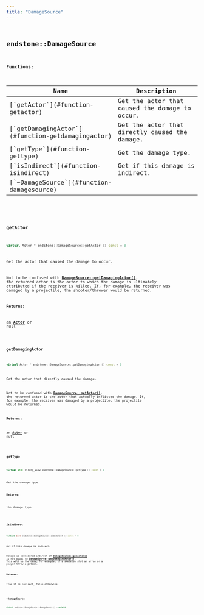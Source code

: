 ```yaml
---
title: "DamageSource"
---
```


## <code className="doc-symbol doc-symbol-class"/> endstone::DamageSource

















**Functions:**

<table>
<thead>
   <tr>
      <th>Name</th>
      <th>Description</th>
   </tr>
</thead>
<tbody>
<tr key="classendstone_1_1_damage_source_1aa918ccf5242cf6d8ed707457c227f9c5">
    <td>[`getActor`](#function-getactor)</td>
    <td>Get the actor that caused the damage to occur.</td>
</tr>
<tr key="classendstone_1_1_damage_source_1a022af0acc2aab4bd95e5ce916186a4ff">
    <td>[`getDamagingActor`](#function-getdamagingactor)</td>
    <td>Get the actor that directly caused the damage.</td>
</tr>
<tr key="classendstone_1_1_damage_source_1a545bb2e2d0cbf576bd70595194e88a74">
    <td>[`getType`](#function-gettype)</td>
    <td>Get the damage type.</td>
</tr>
<tr key="classendstone_1_1_damage_source_1ab078db3a18d08b41dd6c73de066c2b02">
    <td>[`isIndirect`](#function-isindirect)</td>
    <td>Get if this damage is indirect.</td>
</tr>
<tr key="classendstone_1_1_damage_source_1ad7317c28b8853f400f518106f3f9d659">
    <td>[`~DamageSource`](#function-damagesource)</td>
    <td></td>
</tr>
</tbody>
</table>

### <code className="doc-symbol doc-symbol-function"/> getActor

```cpp
virtual Actor * endstone::DamageSource::getActor () const = 0
```

Get the actor that caused the damage to occur.

Not to be confused with [**DamageSource::getDamagingActor()**](classendstone_1_1_damage_source.md#function-getdamagingactor), the returned actor is the actor to which the damage is ultimately attributed if the receiver is killed. If, for example, the receiver was damaged by a projectile, the shooter/thrower would be returned.




**Returns:**

an [**Actor**](classendstone_1_1_actor.md) or null 





        
### <code className="doc-symbol doc-symbol-function"/> getDamagingActor

```cpp
virtual Actor * endstone::DamageSource::getDamagingActor () const = 0
```

Get the actor that directly caused the damage.

Not to be confused with [**DamageSource::getActor()**](classendstone_1_1_damage_source.md#function-getactor), the returned actor is the actor that actually inflicted the damage. If, for example, the receiver was damaged by a projectile, the projectile would be returned.




**Returns:**

an [**Actor**](classendstone_1_1_actor.md) or null 





        
### <code className="doc-symbol doc-symbol-function"/> getType

```cpp
virtual std::string_view endstone::DamageSource::getType () const = 0
```

Get the damage type.



**Returns:**

the damage type 





        
### <code className="doc-symbol doc-symbol-function"/> isIndirect

```cpp
virtual bool endstone::DamageSource::isIndirect () const = 0
```

Get if this damage is indirect.

Damage is considered indirect if [**DamageSource::getActor()**](classendstone_1_1_damage_source.md#function-getactor) is not equal to [**DamageSource::getDamagingActor()**](classendstone_1_1_damage_source.md#function-getdamagingactor). This will be the case, for example, if a skeleton shot an arrow or a player threw a potion.




**Returns:**

true if is indirect, false otherwise. 





        
### <code className="doc-symbol doc-symbol-function"/> ~DamageSource

```cpp
virtual endstone::DamageSource::~DamageSource () = default
```

